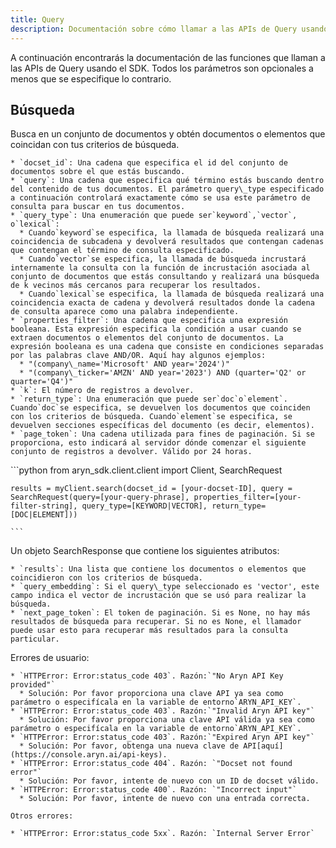 ```yaml
---
title: Query
description: Documentación sobre cómo llamar a las APIs de Query usando el SDK de Aryn
---
```


A continuación encontrarás la documentación de las funciones que llaman a las APIs de Query usando el SDK. Todos los parámetros son opcionales a menos que se especifique lo contrario.

## Búsqueda

Busca en un conjunto de documentos y obtén documentos o elementos que coincidan con tus criterios de búsqueda.

<AccordionGroup>
  <Accordion title="Parameters">
    <PartitionOptions />

    * `docset_id`: Una cadena que especifica el id del conjunto de documentos sobre el que estás buscando.
    * `query`: Una cadena que especifica qué término estás buscando dentro del contenido de tus documentos. El parámetro query\_type especificado a continuación controlará exactamente cómo se usa este parámetro de consulta para buscar en tus documentos.
    * `query_type`: Una enumeración que puede ser`keyword`,`vector`, o`lexical`:
      * Cuando`keyword`se especifica, la llamada de búsqueda realizará una coincidencia de subcadena y devolverá resultados que contengan cadenas que contengan el término de consulta especificado.
      * Cuando`vector`se especifica, la llamada de búsqueda incrustará internamente la consulta con la función de incrustación asociada al conjunto de documentos que estás consultando y realizará una búsqueda de k vecinos más cercanos para recuperar los resultados.
      * Cuando`lexical`se especifica, la llamada de búsqueda realizará una coincidencia exacta de cadena y devolverá resultados donde la cadena de consulta aparece como una palabra independiente.
    * `properties_filter`: Una cadena que especifica una expresión booleana. Esta expresión especifica la condición a usar cuando se extraen documentos o elementos del conjunto de documentos. La expresión booleana es una cadena que consiste en condiciones separadas por las palabras clave AND/OR. Aquí hay algunos ejemplos:
      * "(company\_name='Microsoft' AND year='2024')"
      * "(company\_ticker='AMZN' AND year='2023') AND (quarter='Q2' or quarter='Q4')"
    * `k`: El número de registros a devolver.
    * `return_type`: Una enumeración que puede ser`doc`o`element`. Cuando`doc`se especifica, se devuelven los documentos que coinciden con los criterios de búsqueda. Cuando`element`se especifica, se devuelven secciones específicas del documento (es decir, elementos).
    * `page_token`: Una cadena utilizada para fines de paginación. Si se proporciona, esto indicará al servidor dónde comenzar el siguiente conjunto de registros a devolver. Válido por 24 horas.
  </Accordion>

  <Accordion title="Example">
    ```python
    from aryn_sdk.client.client import Client, SearchRequest

    results = myClient.search(docset_id = [your-docset-ID], query = SearchRequest(query=[your-query-phrase], properties_filter=[your-filter-string], query_type=[KEYWORD|VECTOR], return_type=[DOC|ELEMENT]))

    ```
  </Accordion>

  <Accordion title="Return Value">
    Un objeto SearchResponse que contiene los siguientes atributos:

    * `results`: Una lista que contiene los documentos o elementos que coincidieron con los criterios de búsqueda.
    * `query_embedding`: Si el query\_type seleccionado es 'vector', este campo indica el vector de incrustación que se usó para realizar la búsqueda.
    * `next_page_token`: El token de paginación. Si es None, no hay más resultados de búsqueda para recuperar. Si no es None, el llamador puede usar esto para recuperar más resultados para la consulta particular.
  </Accordion>

  <Accordion title="Exceptions">
    Errores de usuario:

    * `HTTPError: Error:status_code 403`. Razón:`"No Aryn API Key provided"`
      * Solución: Por favor proporciona una clave API ya sea como parámetro o especifícala en la variable de entorno`ARYN_API_KEY`.
    * `HTTPError: Error:status_code 403`. Razón:`"Invalid Aryn API key"`
      * Solución: Por favor proporciona una clave API válida ya sea como parámetro o especifícala en la variable de entorno`ARYN_API_KEY`.
    * `HTTPError: Error:status_code 403`. Razón:`"Expired Aryn API key"`
      * Solución: Por favor, obtenga una nueva clave de API[aquí](https://console.aryn.ai/api-keys).
    * `HTTPError: Error:status_code 404`. Razón: `"Docset not found error"`
      * Solución: Por favor, intente de nuevo con un ID de docset válido.
    * `HTTPError: Error:status_code 400`. Razón: `"Incorrect input"`
      * Solución: Por favor, intente de nuevo con una entrada correcta.

    Otros errores:

    * `HTTPError: Error:status_code 5xx`. Razón: `Internal Server Error`
  </Accordion>
</AccordionGroup>
